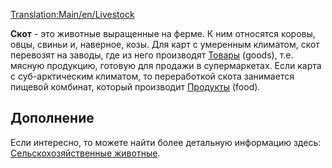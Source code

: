[[Translation:Main/en/Livestock]]{{en/-}}
{{ru/Груз|груз=Скот
|изображение=Livestock.png
|производит=[[Main/ru/Ферма|Ферма]]
|принимает=[[Main/ru/Завод|Завод]] (умеренный), <br/>[[Main/en/Food Processing Plant]] (субарктический)
}}

'''Скот''' - это животные выращенные на ферме. К ним относятся коровы, овцы, свиньи и, наверное, козы. Для карт с умеренным климатом, скот перевозят на заводы, где из него производят [[Main/ru/Товары|Товары]] (goods), т.е. мясную продукцию, готовую для продажи в супермаркетах. Если карта с суб-арктическим климатом, то переработкой скота занимается пищевой комбинат, который производит [[Main/en/food|Продукты]] (food).

== Дополнение ==
Если интересно, то можете найти более детальную информацию здесь: [http://ru.wikipedia.org/wiki/%D0%A1%D0%B5%D0%BB%D1%8C%D1%81%D0%BA%D0%BE%D1%85%D0%BE%D0%B7%D1%8F%D0%B9%D1%81%D1%82%D0%B2%D0%B5%D0%BD%D0%BD%D1%8B%D0%B5_%D0%B6%D0%B8%D0%B2%D0%BE%D1%82%D0%BD%D1%8B%D0%B5 Сельскохозяйственные животные].